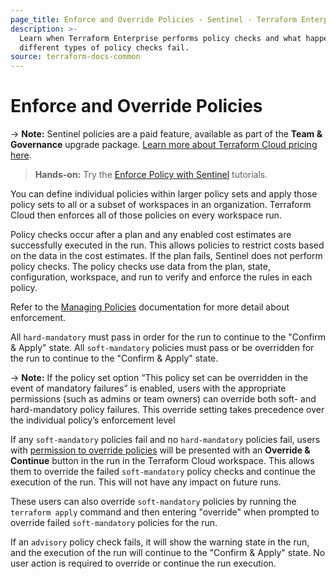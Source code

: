 ```yaml
---
page_title: Enforce and Override Policies - Sentinel - Terraform Enterprise
description: >-
  Learn when Terraform Enterprise performs policy checks and what happens when
  different types of policy checks fail.
source: terraform-docs-common
---
```


# Enforce and Override Policies

-> **Note:** Sentinel policies are a paid feature, available as part of the **Team & Governance** upgrade package. [Learn more about Terraform Cloud pricing here](https://www.hashicorp.com/products/terraform/pricing).

> **Hands-on:** Try the [Enforce Policy with Sentinel](https://learn.hashicorp.com/collections/terraform/policy?utm_source=WEBSITE&utm_medium=WEB_IO&utm_offer=ARTICLE_PAGE&utm_content=DOCS) tutorials.

You can define individual policies within larger policy sets and apply those policy sets to all or a subset of workspaces in an organization. Terraform Cloud then enforces all of those policies on every workspace run.

Policy checks occur after a plan and any enabled cost estimates are successfully executed in the run. This allows policies to restrict costs based on the data in the cost estimates. If the plan fails, Sentinel does not perform policy checks. The policy checks use data from the plan, state, configuration, workspace, and run to verify and enforce the rules in each policy.

Refer to the [Managing Policies](/enterprise/sentinel/manage-policies) documentation for more detail about enforcement.

All `hard-mandatory` must pass in order for the run to continue to the "Confirm & Apply" state. All `soft-mandatory` policies must pass or be overridden for the run to continue to the "Confirm & Apply" state.

-> **Note:** If the policy set option “This policy set can be overridden in the event of mandatory failures” is enabled, users with the appropriate permissions (such as admins or team owners) can override both soft- and hard-mandatory policy failures. This override setting takes precedence over the individual policy’s enforcement level

If any `soft-mandatory` policies fail and no `hard-mandatory` policies fail, users with [permission to override policies](/enterprise/users-teams-organizations/permissions#manage-policy-overrides) will be presented with an **Override & Continue** button in the run in the Terraform Cloud workspace. This allows them to override the failed `soft-mandatory` policy checks and continue the execution of the run. This will not have any impact on future runs.

These users can also override `soft-mandatory` policies by running the `terraform apply` command and then entering "override" when prompted to override failed `soft-mandatory` policies for the run.

[permissions-citation]: #intentionally-unused---keep-for-maintainers

If an `advisory` policy check fails, it will show the warning state in the run, and the execution of the run will continue to the "Confirm & Apply" state. No user action is required to override or continue the run execution.
